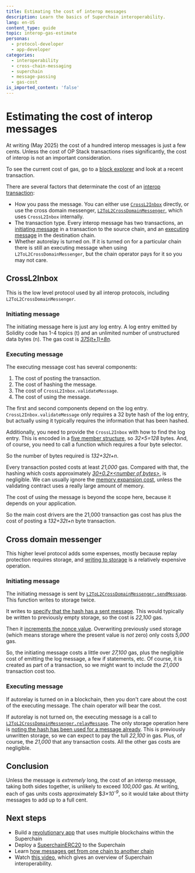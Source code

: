 ```yaml
---
title: Estimating the cost of interop messages
description: Learn the basics of Superchain interoperability.
lang: en-US
content_type: guide
topic: interop-gas-estimate
personas:
  - protocol-developer
  - app-developer
categories:
  - interoperability
  - cross-chain-messaging
  - superchain
  - message-passing
  - gas-cost
is_imported_content: 'false'
---
```



<InteropCallout />

# Estimating the cost of interop messages

<Callout type="info" heading="xxx">
  At writing (May 2025) the cost of a hundred interop messages is just a few cents.
  Unless the cost of OP Stack transactions rises significantly, the cost of interop is not an important consideration.

  To see the current cost of gas, go to a [block explorer](https://optimism.blockscout.com/) and look at a recent transaction.
</Callout>

There are several factors that determinate the cost of an [interop transaction](/interop/message-passing):

- How you pass the message.
  You can either use [`CrossL2Inbox`](https://github.com/ethereum-optimism/optimism/blob/develop/packages/contracts-bedrock/src/L2/CrossL2Inbox.sol) directly, or use the cross domain messenger, [`L2ToL2CrossDomainMessenger`](https://github.com/ethereum-optimism/optimism/blob/develop/packages/contracts-bedrock/src/L2/L2ToL2CrossDomainMessenger.sol), which uses `CrossL2Inbox` internally. 
- The transaction type.
  Every interop message has two transactions, an [initiating message](/interop/message-passing#initiating-message) in a transaction to the source chain, and an [executing message](/interop/message-passing#executing-message) in the destination chain.
- Whether autorelay is turned on.
  If it is turned on for a particular chain there is still an executing message when using `L2ToL2CrossDomainMessenger`, but the chain operator pays for it so you may not care.

## CrossL2Inbox

This is the low level protocol used by all interop protocols, including `L2ToL2CrossDomainMessenger`. 

### Initiating message

The initiating message here is just any log entry.
A log entry emitted by Solidity code has 1-4 topics (t) and an unlimited number of unstructured data bytes (n). 
The gas cost is  [*375(t+1)+8n*](https://www.evm.codes/?fork=cancun#a1).

### Executing message

The executing message cost has several components:

1.  The cost of posting the transaction.
2.  The cost of hashing the message.
3.  The cost of `CrossL2Inbox.validateMessage`.
4.  The cost of using the message.

The first and second components depend on the log entry.
`CrossL2Inbox.validateMessage` only requires a 32 byte hash of the log entry, but actually using it typically requires the information that has been hashed.

Additionally, you need to provide the `CrossL2Inbox` with how to find the log entry.
This is encoded in a [five member structure](https://github.com/ethereum-optimism/optimism/blob/develop/packages/contracts-bedrock/src/L2/CrossL2Inbox.sol#L7-L19), so *32×5=128* bytes.
And, of course, you need to call a function which requires a four byte selector.

So the number of bytes required is *132+32t+n*.

Every transaction posted costs at least *21,000* gas. 
Compared with that, the hashing which costs approximately [*30+0.2×\<number of bytes\>*](https://www.evm.codes/?fork=cancun#20), is negligible.
We can usually ignore the [memory expansion cost](https://www.evm.codes/about#memoryexpansion), unless the validating contract uses a really large amount of memory.

The cost of using the message is beyond the scope here, because it depends on your application.

So the main cost drivers are the 21,000 transaction gas cost has plus the cost of posting a *132+32t+n* byte transaction. 

## Cross domain messenger

This higher level protocol adds some expenses, mostly because replay protection requires storage, and [writing to storage](https://www.evm.codes/?fork=cancun#55) is a relatively expensive operation.

### Initiating message

The initiating message is sent by [`L2ToL2CrossDomainMessenger.sendMessage`](https://github.com/ethereum-optimism/optimism/blob/develop/packages/contracts-bedrock/src/L2/L2ToL2CrossDomainMessenger.sol#L128-L161). This function writes to storage twice.

It writes to [specify that the hash has a sent message](https://github.com/ethereum-optimism/optimism/blob/develop/packages/contracts-bedrock/src/L2/L2ToL2CrossDomainMessenger.sol#L157).
This would typically be written to previously empty storage, so the cost is *22,100* gas.

Then it [increments the nonce value](https://github.com/ethereum-optimism/optimism/blob/develop/packages/contracts-bedrock/src/L2/L2ToL2CrossDomainMessenger.sol#L158). 
Overwriting previously used storage (which means storage where the present value is *not* zero) only costs *5,000* gas.

So, the initiating message costs a little over *27,100* gas, plus the negligible cost of emitting the log message, a few if statements, etc.
Of course, it is created as part of a transaction, so we might want to include the *21,000* transaction cost too.

### Executing message

If autorelay is turned on in a blockchain, then you don't care about the cost of the executing message.
The chain operator will bear the cost.

If autorelay is not turned on, the executing message is a call to [`L2ToL2CrossDomainMessenger.relayMessage`](https://github.com/ethereum-optimism/optimism/blob/develop/packages/contracts-bedrock/src/L2/L2ToL2CrossDomainMessenger.sol#L197-L256).
The only storage operation here is [noting the hash has been used for a message already](https://github.com/ethereum-optimism/optimism/blob/develop/packages/contracts-bedrock/src/L2/L2ToL2CrossDomainMessenger.sol#L241).
This is previously unwritten storage, so we can expect to pay the tull *22,100* in gas.
Plus, of course, the *21,000* that any transaction costs.
All the other gas costs are negligible.

## Conclusion

Unless the message is *extremely* long, the cost of an interop message, taking both sides together, is unlikely to exceed *100,000* gas.
At writing, each of gas units costs approximately $*3×10<sup>-9</sup>*, so it would take about thirty messages to add up to a full cent.

## Next steps

*   Build a [revolutionary app](/app-developers/get-started) that uses multiple blockchains within the Superchain
*   Deploy a [SuperchainERC20](/interop/tutorials/deploy-superchain-erc20) to the Superchain
*   Learn [how messages get from one chain to another chain](/interop/message-passing)
*   Watch [this video](https://www.youtube.com/watch?v=FKc5RgjtGes), which gives an overview of Superchain interoperability.
